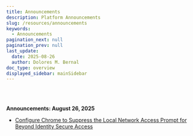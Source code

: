 ```yaml
---
title: Announcements
description: Platform Announcements
slug: /resources/announcements
keywords:
  - Announcements
pagination_next: null
pagination_prev: null
last_update:
  date: 2025-08-26
  author: Dolores M. Bernal
doc_type: overview
displayed_sidebar: mainSidebar
---
```


<br/>
<br/>

**Announcements: August 26, 2025**

- [Configure Chrome to Suppress the Local Network Access Prompt for Beyond Identity Secure Access](https://docs.beyondidentity.com/docs/resources/announcements/)